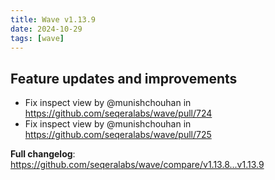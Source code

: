 ```yaml
---
title: Wave v1.13.9
date: 2024-10-29
tags: [wave]
---
```


## Feature updates and improvements

- Fix inspect view by @munishchouhan in https://github.com/seqeralabs/wave/pull/724
- Fix inspect view by @munishchouhan in https://github.com/seqeralabs/wave/pull/725

**Full changelog**: https://github.com/seqeralabs/wave/compare/v1.13.8...v1.13.9
